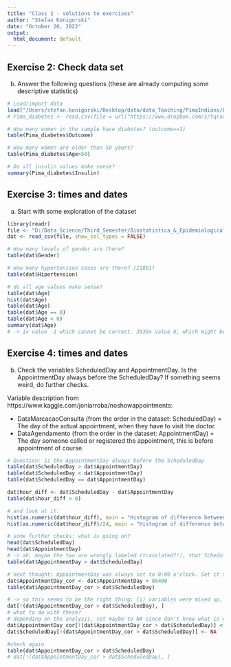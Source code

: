 ---
title: "Class 2 - solutions to exercises"
author: "Stefan Konigorski"
date: "October 26, 2022"
output:
  html_document: default
---

## Exercise 2: Check data set

b) Answer the following questions (these are already computing some descriptive statistics)

```{r}
# Load/import data
load("/Users/stefan.konigorski/Desktop/data/data_Teaching/PimaIndians/Pima_diabetes.RData")
# Pima_diabetes <- read.csv(file = url("https://www.dropbox.com/s/tqrauwuxyi03kee/Pima_diabetes.csv?dl=1"))

# How many women in the sample have diabetes? (outcome==1)
table(Pima_diabetes$Outcome)

# How many women are older than 50 years?
table(Pima_diabetes$Age>50)

# Do all insulin values make sense?
summary(Pima_diabetes$Insulin)
```

## Exercise 3: times and dates

a) Start with some exploration of the dataset

```{r}
library(readr)
file <- "D:/Data_Science/Third_Semester/Biostatistica_&_Epidemiological_Data_Analysis_With_R/Lecture_2/Exercises/KaggleV2-May-2016.csv"
dat <- read_csv(file, show_col_types = FALSE)

# How many levels of gender are there?
table(dat$Gender)

# How many hypertension cases are there? (21801)
table(dat$Hipertension)

# do all age values make sense?
table(dat$Age)
hist(dat$Age)
table(dat$Age)
table(dat$Age == 0)
table(dat$Age < 0)
summary(dat$Age)
# -> 1x value -1 which cannot be correct. 3539x value 0, which might be correct.
```

## Exercise 4: times and dates

b) Check the variables ScheduledDay and AppointmentDay. Is the AppointmentDay always before the ScheduledDay? If something seems weird, do further checks.

Variable description from https://www.kaggle.com/joniarroba/noshowappointments: 

* DataMarcacaoConsulta (from the order in the dataset: ScheduledDay) = The day of the actual appointment, when they have to visit the doctor.
* DataAgendamento (from the order in the dataset: AppointmentDay) = The day someone called or registered the appointment, this is before appointment of course.

```{r}
# Question: is the AppointmentDay always before the ScheduledDay
table(dat$ScheduledDay > dat$AppointmentDay)
table(dat$ScheduledDay < dat$AppointmentDay)
table(dat$ScheduledDay == dat$AppointmentDay)

dat$hour_diff <- dat$ScheduledDay - dat$AppointmentDay
table(dat$hour_diff > 0)

# and look at it:
hist(as.numeric(dat$hour_diff), main = "Histogram of difference between \n scheduling and appointment day in hours", xlab = "Difference in hours")
hist(as.numeric(dat$hour_diff)/24, main = "Histogram of difference between \n scheduling and appointment day in days", xlab = "Difference in days")

# some further checks: what is going on?
head(dat$ScheduledDay)
head(dat$AppointmentDay)
# -> ah, maybe the two are wrongly labeled (translated?!), that ScheduledDay is when the appointment was made, and AppointmentDay is when the patient saw the doctor
table(dat$AppointmentDay > dat$ScheduledDay)

# next thought: AppointmentDay was always set to 0:00 o'clock. Set it to the next day i.e. add 1 day, then check again:
dat$AppointmentDay_cor <- dat$AppointmentDay + 86400
table(dat$AppointmentDay_cor > dat$ScheduledDay)

# -> so this seems to be the right thing: (i) variables were mixed up, (ii) 1 day should be added, (iii) then three values corrected:
dat[!(dat$AppointmentDay_cor > dat$ScheduledDay), ]
# what to do with these?
# depending on the analysis, set maybe to NA since don't know what is wrong
dat$AppointmentDay_cor[!(dat$AppointmentDay_cor > dat$ScheduledDay)] <- NA
dat$ScheduledDay[!(dat$AppointmentDay_cor > dat$ScheduledDay)] <- NA

#check again
table(dat$AppointmentDay_cor > dat$ScheduledDay)
# dat[!(dat$AppointmentDay_cor > dat$ScheduledDay), ]
```
